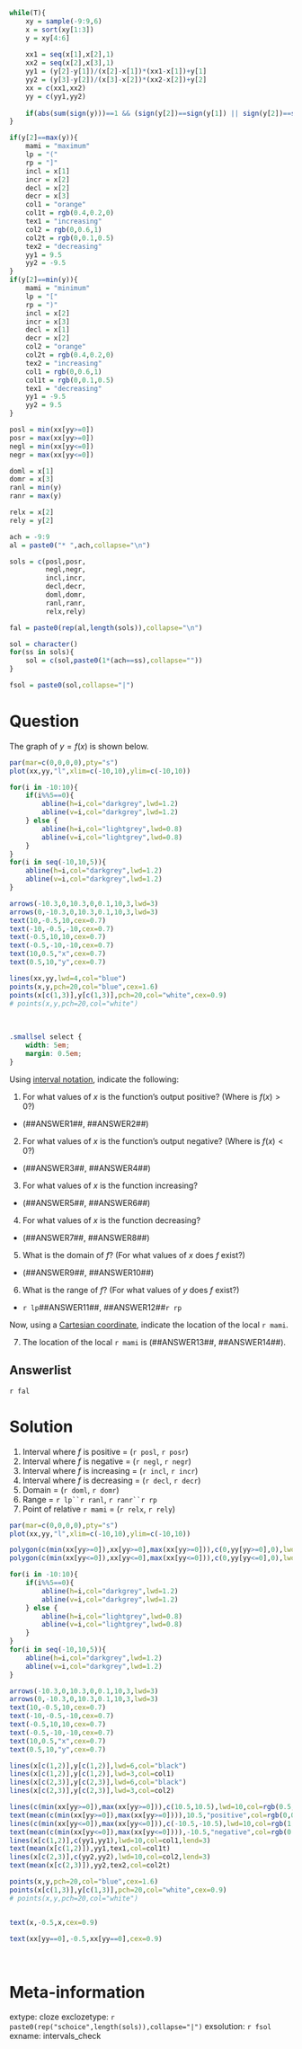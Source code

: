 ```r
while(T){
    xy = sample(-9:9,6)
    x = sort(xy[1:3])
    y = xy[4:6]
    
    xx1 = seq(x[1],x[2],1)
    xx2 = seq(x[2],x[3],1)
    yy1 = (y[2]-y[1])/(x[2]-x[1])*(xx1-x[1])+y[1]
    yy2 = (y[3]-y[2])/(x[3]-x[2])*(xx2-x[2])+y[2]
    xx = c(xx1,xx2)
    yy = c(yy1,yy2)
    
    if(abs(sum(sign(y)))==1 && (sign(y[2])==sign(y[1]) || sign(y[2])==sign(y[3])) && sum(yy==0)==1 && (y[2]==max(y) || y[2]==min(y)) && x[3]-x[1]>4){break}
}

if(y[2]==max(y)){
    mami = "maximum"
    lp = "("
    rp = "]"
    incl = x[1]
    incr = x[2]
    decl = x[2]
    decr = x[3]
    col1 = "orange"
    col1t = rgb(0.4,0.2,0)
    tex1 = "increasing"
    col2 = rgb(0,0.6,1)
    col2t = rgb(0,0.1,0.5)
    tex2 = "decreasing"
    yy1 = 9.5
    yy2 = -9.5
}
if(y[2]==min(y)){
    mami = "minimum"
    lp = "["
    rp = ")"
    incl = x[2]
    incr = x[3]
    decl = x[1]
    decr = x[2]
    col2 = "orange"
    col2t = rgb(0.4,0.2,0)
    tex2 = "increasing"
    col1 = rgb(0,0.6,1)
    col1t = rgb(0,0.1,0.5)
    tex1 = "decreasing"
    yy1 = -9.5
    yy2 = 9.5
}

posl = min(xx[yy>=0])
posr = max(xx[yy>=0])
negl = min(xx[yy<=0])
negr = max(xx[yy<=0])

doml = x[1]
domr = x[3]
ranl = min(y)
ranr = max(y)

relx = x[2]
rely = y[2]

ach = -9:9
al = paste0("* ",ach,collapse="\n")

sols = c(posl,posr,
         negl,negr,
         incl,incr,
         decl,decr,
         doml,domr,
         ranl,ranr,
         relx,rely)

fal = paste0(rep(al,length(sols)),collapse="\n")

sol = character()
for(ss in sols){
    sol = c(sol,paste0(1*(ach==ss),collapse=""))
}

fsol = paste0(sol,collapse="|")

```


Question
========

The graph of $y=f(x)$ is shown below.

```r
par(mar=c(0,0,0,0),pty="s")
plot(xx,yy,"l",xlim=c(-10,10),ylim=c(-10,10))

for(i in -10:10){
    if(i%%5==0){
        abline(h=i,col="darkgrey",lwd=1.2)
        abline(v=i,col="darkgrey",lwd=1.2)
    } else {
        abline(h=i,col="lightgrey",lwd=0.8)
        abline(v=i,col="lightgrey",lwd=0.8)
    }
}
for(i in seq(-10,10,5)){
    abline(h=i,col="darkgrey",lwd=1.2)
    abline(v=i,col="darkgrey",lwd=1.2)
}

arrows(-10.3,0,10.3,0,0.1,10,3,lwd=3)
arrows(0,-10.3,0,10.3,0.1,10,3,lwd=3)
text(10,-0.5,10,cex=0.7)
text(-10,-0.5,-10,cex=0.7)
text(-0.5,10,10,cex=0.7)
text(-0.5,-10,-10,cex=0.7)
text(10,0.5,"x",cex=0.7)
text(0.5,10,"y",cex=0.7)

lines(xx,yy,lwd=4,col="blue")
points(x,y,pch=20,col="blue",cex=1.6)
points(x[c(1,3)],y[c(1,3)],pch=20,col="white",cex=0.9)
# points(x,y,pch=20,col="white")

```
\

```css
.smallsel select {
    width: 5em;
    margin: 0.5em;
}
```

<div class="smallsel">

Using [interval notation](https://en.wikipedia.org/wiki/Interval_(mathematics)#Notations_for_intervals), indicate the following:

1. For what values of $x$ is the function's output positive? (Where is $f(x)>0$?)
* (##ANSWER1##, ##ANSWER2##)
2. For what values of $x$ is the function's output negative? (Where is $f(x)<0$?)
* (##ANSWER3##, ##ANSWER4##)
3. For what values of $x$ is the function increasing?
* (##ANSWER5##, ##ANSWER6##)
4. For what values of $x$ is the function decreasing?
* (##ANSWER7##, ##ANSWER8##)
5. What is the domain of $f$? (For what values of $x$ does $f$ exist?)
* (##ANSWER9##, ##ANSWER10##)
6. What is the range of $f$? (For what values of $y$ does $f$ exist?)
* `r lp`##ANSWER11##, ##ANSWER12##`r rp`

Now, using a [Cartesian coordinate](https://en.wikipedia.org/wiki/Cartesian_coordinate_system), indicate the location of the local `r mami`.

7. The location of the local `r mami` is (##ANSWER13##, ##ANSWER14##).

</div>

Answerlist
--------

`r fal`


Solution
========

1. Interval where $f$ is positive = (`r posl`, `r posr`)
2. Interval where $f$ is negative = (`r negl`, `r negr`)
3. Interval where $f$ is increasing = (`r incl`, `r incr`)
4. Interval where $f$ is decreasing = (`r decl`, `r decr`)
5. Domain = (`r doml`, `r domr`)
6. Range = `r lp``r ranl`, `r ranr``r rp`
7. Point of relative `r mami` = (`r relx`, `r rely`)


```r
par(mar=c(0,0,0,0),pty="s")
plot(xx,yy,"l",xlim=c(-10,10),ylim=c(-10,10))

polygon(c(min(xx[yy>=0]),xx[yy>=0],max(xx[yy>=0])),c(0,yy[yy>=0],0),lwd=4,col=rgb(0.5,1,0.5),border=NA)
polygon(c(min(xx[yy<=0]),xx[yy<=0],max(xx[yy<=0])),c(0,yy[yy<=0],0),lwd=4,col=rgb(1,0.5,0.7),border=NA)

for(i in -10:10){
    if(i%%5==0){
        abline(h=i,col="darkgrey",lwd=1.2)
        abline(v=i,col="darkgrey",lwd=1.2)
    } else {
        abline(h=i,col="lightgrey",lwd=0.8)
        abline(v=i,col="lightgrey",lwd=0.8)
    }
}
for(i in seq(-10,10,5)){
    abline(h=i,col="darkgrey",lwd=1.2)
    abline(v=i,col="darkgrey",lwd=1.2)
}

arrows(-10.3,0,10.3,0,0.1,10,3,lwd=3)
arrows(0,-10.3,0,10.3,0.1,10,3,lwd=3)
text(10,-0.5,10,cex=0.7)
text(-10,-0.5,-10,cex=0.7)
text(-0.5,10,10,cex=0.7)
text(-0.5,-10,-10,cex=0.7)
text(10,0.5,"x",cex=0.7)
text(0.5,10,"y",cex=0.7)

lines(x[c(1,2)],y[c(1,2)],lwd=6,col="black")
lines(x[c(1,2)],y[c(1,2)],lwd=3,col=col1)
lines(x[c(2,3)],y[c(2,3)],lwd=6,col="black")
lines(x[c(2,3)],y[c(2,3)],lwd=3,col=col2)

lines(c(min(xx[yy>=0]),max(xx[yy>=0])),c(10.5,10.5),lwd=10,col=rgb(0.5,1,0.5),lend=3)
text(mean(c(min(xx[yy>=0]),max(xx[yy>=0]))),10.5,"positive",col=rgb(0,0.5,0))
lines(c(min(xx[yy<=0]),max(xx[yy<=0])),c(-10.5,-10.5),lwd=10,col=rgb(1,0.5,0.7),lend=3)
text(mean(c(min(xx[yy<=0]),max(xx[yy<=0]))),-10.5,"negative",col=rgb(0.5,0,0.2))
lines(x[c(1,2)],c(yy1,yy1),lwd=10,col=col1,lend=3)
text(mean(x[c(1,2)]),yy1,tex1,col=col1t)
lines(x[c(2,3)],c(yy2,yy2),lwd=10,col=col2,lend=3)
text(mean(x[c(2,3)]),yy2,tex2,col=col2t)

points(x,y,pch=20,col="blue",cex=1.6)
points(x[c(1,3)],y[c(1,3)],pch=20,col="white",cex=0.9)
# points(x,y,pch=20,col="white")


text(x,-0.5,x,cex=0.9)

text(xx[yy==0],-0.5,xx[yy==0],cex=0.9)

```
\


Meta-information
============
extype: cloze
exclozetype: `r paste0(rep("schoice",length(sols)),collapse="|")`
exsolution: `r fsol`
exname: intervals_check
